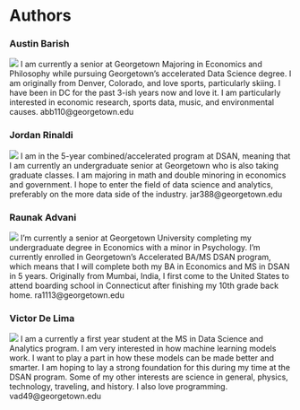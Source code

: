 # Authors {#welcome .unnumbered}

::: {layout-ncol=2}

### Austin Barish
![](../img/authors/austin_barish.png)
 I am currently a senior at Georgetown Majoring in Economics and Philosophy while pursuing Georgetown's accelerated Data Science degree. I am originally from Denver, Colorado, and love sports, particularly skiing. I have been in DC for the past 3-ish years now and love it. I am particularly interested in economic research, sports data, music, and environmental causes. abb110@georgetown.edu

### Jordan Rinaldi
![](../img/authors/jordan_rinaldi.png)
I am in the 5-year combined/accelerated program at DSAN, meaning that I am currently an undergraduate senior at Georgetown who is also taking graduate classes. I am majoring in math and double minoring in economics and government. I hope to enter the field of data science and analytics, preferably on the more data side of the industry. jar388@georgetown.edu

:::

::: {layout-ncol=2}

### Raunak Advani
![](../img/authors/raunak_advani.jpeg)
I’m currently a senior at Georgetown University completing my undergraduate degree in Economics with a minor in Psychology. I’m currently enrolled in Georgetown’s Accelerated BA/MS DSAN program, which means that I will complete both my BA in Economics and MS in DSAN in 5 years. Originally from Mumbai, India, I first come to the United States to attend boarding school in Connecticut after finishing my 10th grade back home. ra1113@georgetown.edu

### Victor De Lima
![](../img/authors/victor_delima.jpeg)
I am a currently a first year student at the MS in Data Science and Analytics program. I am very interested in how machine learning models work. I want to play a part in how these models can be made better and smarter. I am hoping to lay a strong foundation for this during my time at the DSAN program. Some of my other interests are science in general, physics, technology, traveling, and history. I also love programming. vad49@georgetown.edu


:::
